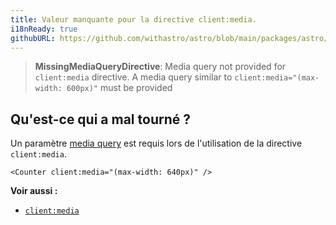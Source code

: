 ```yaml
---
title: Valeur manquante pour la directive client:media.
i18nReady: true
githubURL: https://github.com/withastro/astro/blob/main/packages/astro/src/core/errors/errors-data.ts
---
```


> **MissingMediaQueryDirective**: Media query not provided for `client:media` directive. A media query similar to `client:media="(max-width: 600px)"` must be provided

## Qu'est-ce qui a mal tourné ?
Un paramètre [media query](https://developer.mozilla.org/fr-FR/docs/Web/CSS/Media_Queries/Using_media_queries) est requis lors de l'utilisation de la directive `client:media`.

```astro
<Counter client:media="(max-width: 640px)" />
```

**Voir aussi :**
-  [`client:media`](/fr/reference/directives-reference/#clientmedia)


